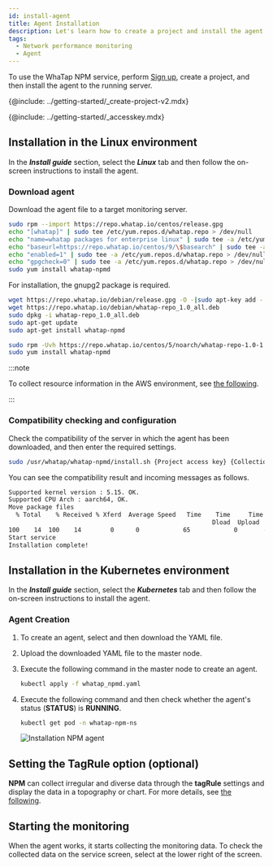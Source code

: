 ```yaml
---
id: install-agent
title: Agent Installation
description: Let's learn how to create a project and install the agent in the WhaTap monitoring service.
tags:
  - Network performance monitoring
  - Agent
---
```


To use the WhaTap NPM service, perform [Sign up](https://www.whatap.io/en/signup/), create a project, and then install the agent to the running server.

{@include: ../getting-started/_create-project-v2.mdx}

{@include: ../getting-started/_accesskey.mdx} 

## Installation in the Linux environment

In the **_Install guide_** section, select the **_Linux_** tab and then follow the on-screen instructions to install the agent.

### Download agent

Download the agent file to a target monitoring server.

<Tabs groupId="os">
<TabItem value="al" label="Amazon Linux">

```bash
sudo rpm --import https://repo.whatap.io/centos/release.gpg
echo "[whatap]" | sudo tee /etc/yum.repos.d/whatap.repo > /dev/null
echo "name=whatap packages for enterprise linux" | sudo tee -a /etc/yum.repos.d/whatap.repo > /dev/null
echo "baseurl=https://repo.whatap.io/centos/9/\$basearch" | sudo tee -a /etc/yum.repos.d/whatap.repo > /dev/null
echo "enabled=1" | sudo tee -a /etc/yum.repos.d/whatap.repo > /dev/null
echo "gpgcheck=0" | sudo tee -a /etc/yum.repos.d/whatap.repo > /dev/null
sudo yum install whatap-npmd
```

</TabItem>
<TabItem value="du" label="Debian/Ubuntu">

For installation, the gnupg2 package is required.

```bash
wget https://repo.whatap.io/debian/release.gpg -O -|sudo apt-key add -
wget https://repo.whatap.io/debian/whatap-repo_1.0_all.deb
sudo dpkg -i whatap-repo_1.0_all.deb
sudo apt-get update
sudo apt-get install whatap-npmd
```

</TabItem>
<TabItem value="rc" label="Red Hat/CentOS">

```bash
sudo rpm -Uvh https://repo.whatap.io/centos/5/noarch/whatap-repo-1.0-1.noarch.rpm
sudo yum install whatap-npmd
```

</TabItem>
</Tabs>

:::note

To collect resource information in the AWS environment, see [the following](set-aws-resource-options).

:::

### Compatibility checking and configuration

Check the compatibility of the server in which the agent has been downloaded, and then enter the required settings.

```bash
sudo /usr/whatap/whatap-npmd/install.sh {Project access key} {Collection server IP}
```

You can see the compatibility result and incoming messages as follows.

```bash
Supported kernel version : 5.15. OK.
Supported CPU Arch : aarch64, OK.
Move package files
  % Total    % Received % Xferd  Average Speed   Time    Time     Time  Current
                                                        Dload  Upload     Total   Spent    Left     Speed
100    14  100    14        0      0            65            0       --:--:-- --:--:-- --:--:--        65
Start service
Installation complete!
```

## Installation in the Kubernetes environment

In the **_Install guide_** section, select the **_Kubernetes_** tab and then follow the on-screen instructions to install the agent.

### Agent Creation

1. To create an agent, select <Cmdname sid="download" className="uitext" /> and then download the YAML file.

2. Upload the downloaded YAML file to the master node.

3. Execute the following command in the master node to create an agent.

   ```bash
   kubectl apply -f whatap_npmd.yaml
   ```

4. Execute the following command and then check whether the agent's status (**STATUS**) is **RUNNING**.

   ```bash
   kubectl get pod -n whatap-npm-ns
   ```

   ![Installation NPM agent](/img/npm-k8s-check-running.png)

## Setting the TagRule option (optional)

**NPM** can collect irregular and diverse data through the **tagRule** settings and display the data in a topography or chart. For more details, see [the following](set-tagrule).

## Starting the monitoring

When the agent works, it starts collecting the monitoring data. To check the collected data on the service screen, select <Cmdname sid="MNU06848" className="uitext" /> at the lower right of the screen.
